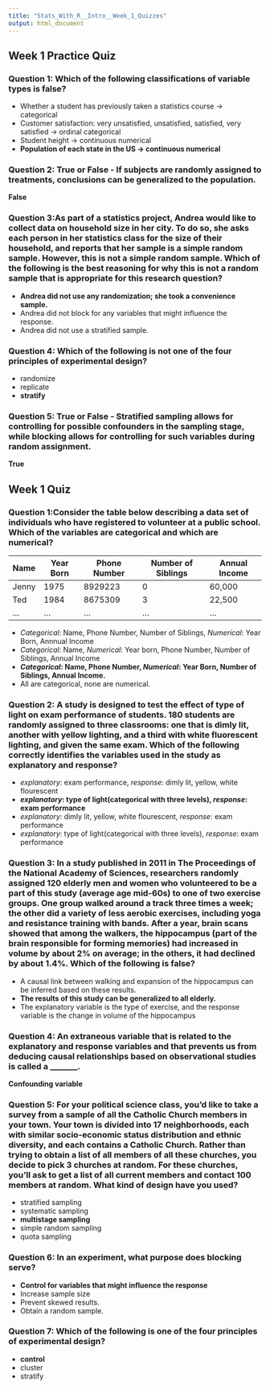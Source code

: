 ```yaml
---
title: "Stats_With_R__Intro__Week_1_Quizzes"
output: html_document
---
```


## Week 1 Practice Quiz
### Question 1: Which of the following classifications of variable types is false?
* Whether a student has previously taken a statistics course -> categorical
* Customer satisfaction: very unsatisfied, unsatisfied, satisfied, very satisfied -> ordinal categorical
* Student height -> continuous numerical
* __Population of each state in the US -> continuous numerical__

### Question 2: True or False - If subjects are randomly assigned to treatments, conclusions can be generalized to the population.
__False__

### Question 3:As part of a statistics project, Andrea would like to collect data on household size in her city. To do so, she asks each person in her statistics class for the size of their household, and reports that her sample is a simple random sample. However, this is not a simple random sample. Which of the following is the best reasoning for why this is not a random sample that is appropriate for this research question?
* __Andrea did not use any randomization; she took a convenience sample.__
* Andrea did not block for any variables that might influence the response.
* Andrea did not use a stratified sample.

### Question 4: Which of the following is not one of the four principles of experimental design?
* randomize
* replicate
* __stratify__

### Question 5: True or False - Stratified sampling allows for controlling for possible confounders in the sampling stage, while blocking allows for controlling for such variables during random assignment.
__True__

## Week 1 Quiz
### Question 1:Consider the table below describing a data set of individuals who have registered to volunteer at a public school. Which of the variables are categorical and which are numerical?

Name |Year Born|Phone Number|Number of Siblings|Annual Income
-----|---------|------------|------------------|-------------
Jenny|1975     |8929223     |0                 |60,000
Ted  |1984     |8675309     |3                 |22,500
...  |...      |...         |...               |...

* _Categorical_: Name, Phone Number, Number of Siblings, _Numerical_: Year Born, Annnual Income
* _Categorical_: Name, _Numerical_: Year born, Phone Number, Number of Siblings, Annual Income
* __*Categorical*: Name, Phone Number, _Numerical_: Year Born, Number of Siblings, Annual Income.__
* All are categorical, none are numerical.

### Question 2: A study is designed to test the effect of type of light on exam performance of students. 180 students are randomly assigned to three classrooms: one that is dimly lit, another with yellow lighting, and a third with white fluorescent lighting, and given the same exam. Which of the following correctly identifies the variables used in the study as explanatory and response?
* _explanatory_: exam performance, _response_: dimly lit, yellow, white flourescent
* __*explanatory*: type of light(categorical with three levels), _response_: exam performance__
* _explanatory_: dimly lit, yellow, white flourescent, _response_: exam performance
* _explanatory_: type of light(categorical with three levels), _response_: exam performance

### Question 3: In a study published in 2011 in The Proceedings of the National Academy of Sciences, researchers randomly assigned 120 elderly men and women who volunteered to be a part of this study (average age mid-60s) to one of two exercise groups. One group walked around a track three times a week; the other did a variety of less aerobic exercises, including yoga and resistance training with bands. After a year, brain scans showed that among the walkers, the hippocampus (part of the brain responsible for forming memories) had increased in volume by about 2% on average; in the others, it had declined by about 1.4%. Which of the following is false?
* A causal link between walking and expansion of the hippocampus can be inferred based on these results.
* __The results of this study can be generalized to all elderly.__
* The explanatory variable is the type of exercise, and the response variable is the change in volume of the hippocampus

### Question 4: An extraneous variable that is related to the explanatory and response variables and that prevents us from deducing causal relationships based on observational studies is called a _______.
__Confounding variable__

### Question 5: For your political science class, you'd like to take a survey from a sample of all the Catholic Church members in your town. Your town is divided into 17 neighborhoods, each with similar socio-economic status distribution and ethnic diversity, and each contains a Catholic Church. Rather than trying to obtain a list of all members of all these churches, you decide to pick 3 churches at random. For these churches, you'll ask to get a list of all current members and contact 100 members at random. What kind of design have you used?
* stratified sampling
* systematic sampling
* __multistage sampling__
* simple random sampling
* quota sampling

### Question 6: In an experiment, what purpose does blocking serve?
* __Control for variables that might influence the response__
* Increase sample size
* Prevent skewed results.
* Obtain a random sample.

### Question 7: Which of the following is one of the four principles of experimental design?
* __control__
* cluster
* stratify
